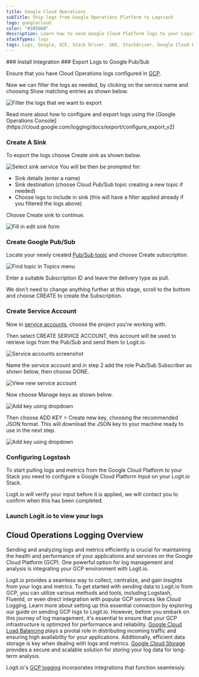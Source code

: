 ```yaml
---
title: Google Cloud Operations
subTitle: Ship logs from Google Operations Platform to Logstash
logo: googlecloud
color: "#205bb0"
description: Learn how to send Google Cloud Platform logs to your Logstash instance - Ship over 100 log data types fast with Logit.io & simplify your log analysis.
stackTypes: logs
tags: Logs, Google, GCE, Stack Driver, GKE, Stackdriver, Google Cloud Platform, GCP, Google Operations, Cloud Operations, Googlecloudplatform
---
```


<Steps>
  ### Install Integration
  <InstallIntegration/>
  ### Export Logs to Google Pub/Sub

  Ensure that you have Cloud Operations logs configured in [GCP](https://console.cloud.google.com/logs).

  Now we can filter the logs as needed, by clicking on the service name and choosing Show matching entries as shown below.

  ![Filter the logs that we want to export](@/images/integrations/google-pubsub/filter_logs.png)

  <Callout type="info">
    Read more about how to configure and export logs using the [Google Operations Console](https://cloud.google.com/logging/docs/export/configure_export_v2)
  </Callout>

  ### Create A Sink

  To export the logs choose Create sink as shown below.

  ![Select sink service](@/images/integrations/google-pubsub/gcp-ss2.png)
  You will be then be prompted for:
  - Sink details (enter a name)
  - Sink destination (choose Cloud Pub/Sub topic creating a new topic if needed)
  - Choose logs to include in sink (this will have a filter applied already if you filtered the logs above)

  Choose Create sink to continue.

  ![Fill in edit sink form](@/images/integrations/google-pubsub/gcp-ss3.png)

  ### Create Google Pub/Sub

  Locate your newly created [Pub/Sub topic](https://console.cloud.google.com/cloudpubsub/topic/) and choose Create subscription.

  ![Find topic in Topics menu](@/images/integrations/google-pubsub/gcp-ss5.png)
  
  Enter a suitable Subscription ID and leave the delivery type as pull.

  We don't need to change anything further at this stage, scroll to the bottom and choose CREATE to create the Subscription.

  ### Create Service Account

  Now in [service accounts](https://console.cloud.google.com/iam-admin/serviceaccounts), choose the project you're working with. 
      
  Then select CREATE SERVICE ACCOUNT, this account will be used to retrieve logs from the Pub/Sub and send them to Logit.io.

  ![Service accounts screenshot](@/images/integrations/google-pubsub/gcp-ss8.png)

  Name the service account and in step 2 add the role Pub/Sub Subscriber as shown below, then choose DONE.
  
  ![View new service account](@/images/integrations/google-pubsub/gcp-ss11.png)

  Now choose Manage keys as shown below.

  ![Add key using dropdown](@/images/integrations/google-pubsub/gcp-ss12.png)

  Then choose ADD KEY > Create new key, choosing the recommended JSON format. This will download the JSON key to your machine ready to use in the next step.

  ![Add key using dropdown](@/images/integrations/google-pubsub/gcp-ss13.png)

  ### Configuring Logstash

  To start pulling logs and metrics from the Google Cloud Platform to your Stack you need to configure a Google Cloud Platform Input on your Logit.io Stack.

  <ConfigurePubSub type="" utmSource="Google_Cloud_Operations" utmMedium="google" utmCampaign="googlecloudplatform"/>

  <Callout type="info">
    Logit.io will verify your input before it is applied, we will contact you to confirm when this has been completed.
  </Callout>

  ### Launch Logit.io to view your logs
  <LaunchStack utmMedium="google" utmCampaign="googlecloudplatform" source="Google_Cloud_Operations" />
</Steps>

## Cloud Operations Logging Overview

Sending and analyzing logs and metrics efficiently is crucial for maintaining the health and performance of your applications 
and services on the Google Cloud Platform (GCP). One powerful option for log management and analysis is integrating your GCP environment with Logit.io.

Logit.io provides a seamless way to collect, centralize, and gain insights from your logs and metrics. To get started with sending data to 
Logit.io from GCP, you can utilize various methods and tools, including Logstash, Fluentd, or even direct integration with popular GCP services 
like Cloud Logging. Learn more about setting up this essential connection by exploring our guide on sending GCP logs to Logit.io. 
However, before you embark on this journey of log management, it's essential to ensure that your GCP infrastructure is optimized for 
performance and reliability. [Google Cloud Load Balancing](/integrations/log-management/google-cloud/load-balancing) plays a pivotal role in 
distributing incoming traffic and ensuring high availability for your applications. Additionally, efficient data storage is key when dealing with logs and metrics. 
[Google Cloud Storage](/integrations/log-management/google-cloud/storage-audit) provides a secure and scalable solution for 
storing your log data for long-term analysis.

Logit.io's [GCP logging](https://logit.io/solutions/gcp-logging/) incorporates integrations that function seamlessly.
